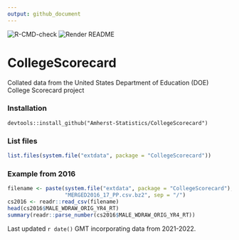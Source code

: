 ```yaml
---
output: github_document
---
```


![R-CMD-check](https://github.com/Amherst-Statistics/CollegeScorecard/workflows/R-CMD-check/badge.svg)
![Render README](https://github.com/Amherst-Statistics/CollegeScorecard/workflows/Render%20README/badge.svg)


# CollegeScorecard

Collated data from the United States Department of Education (DOE) College Scorecard project


### Installation

`devtools::install_github("Amherst-Statistics/CollegeScorecard")`

### List files

```r
list.files(system.file("extdata", package = "CollegeScorecard"))
```


### Example from 2016

```r
filename <- paste(system.file("extdata", package = "CollegeScorecard"), 
                  "MERGED2016_17_PP.csv.bz2", sep = "/")
cs2016 <- readr::read_csv(filename)
head(cs2016$MALE_WDRAW_ORIG_YR4_RT)
summary(readr::parse_number(cs2016$MALE_WDRAW_ORIG_YR4_RT))
```

Last updated `r date()` GMT incorporating data from 2021-2022.

